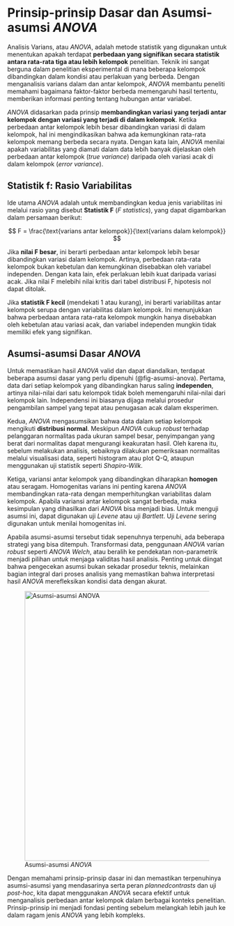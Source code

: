 # Prinsip-prinsip Dasar dan Asumsi-asumsi *ANOVA*

Analisis Varians, atau *ANOVA*, adalah metode statistik yang digunakan untuk menentukan apakah terdapat **perbedaan yang signifikan secara statistik antara rata-rata tiga atau lebih kelompok** penelitian. Teknik ini sangat berguna dalam penelitian eksperimental di mana beberapa kelompok dibandingkan dalam kondisi atau perlakuan yang berbeda. Dengan menganalisis varians dalam dan antar kelompok, *ANOVA* membantu peneliti memahami bagaimana faktor-faktor berbeda memengaruhi hasil tertentu, memberikan informasi penting tentang hubungan antar variabel.

*ANOVA* didasarkan pada prinsip **membandingkan variasi yang terjadi antar kelompok dengan variasi yang terjadi di dalam kelompok**. Ketika perbedaan antar kelompok lebih besar dibandingkan variasi di dalam kelompok, hal ini mengindikasikan bahwa ada kemungkinan rata-rata kelompok memang berbeda secara nyata. Dengan kata lain, *ANOVA* menilai apakah variabilitas yang diamati dalam data lebih banyak dijelaskan oleh perbedaan antar kelompok (*true variance*) daripada oleh variasi acak di dalam kelompok (*error variance*).

## Statistik f: Rasio Variabilitas

Ide utama *ANOVA* adalah untuk membandingkan kedua jenis variabilitas ini melalui rasio yang disebut **Statistik F** (*F statistics*), yang dapat digambarkan dalam persamaan berikut:

$$
F = \frac{\text{varians antar kelompok}}{\text{varians dalam kelompok}}
$$

Jika **nilai F besar**, ini berarti perbedaan antar kelompok lebih besar dibandingkan variasi dalam kelompok. Artinya, perbedaan rata-rata kelompok bukan kebetulan dan kemungkinan disebabkan oleh variabel independen. Dengan kata lain, efek perlakuan lebih kuat daripada variasi acak. Jika nilai F melebihi nilai kritis dari tabel distribusi F, hipotesis nol dapat ditolak.

Jika **statistik F kecil** (mendekati 1 atau kurang), ini berarti variabilitas antar kelompok serupa dengan variabilitas dalam kelompok. Ini menunjukkan bahwa perbedaan antara rata-rata kelompok mungkin hanya disebabkan oleh kebetulan atau variasi acak, dan variabel independen mungkin tidak memiliki efek yang signifikan.

## Asumsi-asumsi Dasar *ANOVA*

Untuk memastikan hasil *ANOVA* valid dan dapat diandalkan, terdapat beberapa asumsi dasar yang perlu dipenuhi (@fig-asumsi-anova). Pertama, data dari setiap kelompok yang dibandingkan harus saling **independen**, artinya nilai-nilai dari satu kelompok tidak boleh memengaruhi nilai-nilai dari kelompok lain. Independensi ini biasanya dijaga melalui prosedur pengambilan sampel yang tepat atau penugasan acak dalam eksperimen.

Kedua, *ANOVA* mengasumsikan bahwa data dalam setiap kelompok mengikuti **distribusi normal**. Meskipun *ANOVA* cukup *robust* terhadap pelanggaran normalitas pada ukuran sampel besar, penyimpangan yang berat dari normalitas dapat mengurangi keakuratan hasil. Oleh karena itu, sebelum melakukan analisis, sebaiknya dilakukan pemeriksaan normalitas melalui visualisasi data, seperti histogram atau plot Q-Q, ataupun menggunakan uji statistik seperti *Shapiro-Wilk*.

Ketiga, variansi antar kelompok yang dibandingkan diharapkan **homogen** atau seragam. Homogenitas varians ini penting karena *ANOVA* membandingkan rata-rata dengan memperhitungkan variabilitas dalam kelompok. Apabila variansi antar kelompok sangat berbeda, maka kesimpulan yang dihasilkan dari *ANOVA* bisa menjadi bias. Untuk menguji asumsi ini, dapat digunakan uji *Levene* atau uji *Bartlett*. Uji *Levene* sering digunakan untuk menilai homogenitas ini.

Apabila asumsi-asumsi tersebut tidak sepenuhnya terpenuhi, ada beberapa strategi yang bisa ditempuh. Transformasi data, penggunaan *ANOVA* varian *robust* seperti *ANOVA Welch*, atau beralih ke pendekatan non-parametrik menjadi pilihan *untuk* menjaga validitas hasil analisis. Penting untuk diingat bahwa pengecekan asumsi bukan sekadar prosedur teknis, melainkan bagian integral dari proses analisis yang memastikan bahwa interpretasi hasil *ANOVA* merefleksikan kondisi data dengan akurat.

![Asumsi-asumsi *ANOVA*](images/6_1_asumsi_anova.png){#fig-asumsi-anova fig-align="center" width="620"}

Dengan memahami prinsip-prinsip dasar ini dan memastikan terpenuhinya asumsi-asumsi yang mendasarinya serta peran *plannedcontrasts* dan uji *post-hoc*, kita dapat menggunakan *ANOVA* secara efektif untuk menganalisis perbedaan antar kelompok dalam berbagai konteks penelitian. Prinsip-prinsip ini menjadi fondasi penting sebelum melangkah lebih jauh ke dalam ragam jenis *ANOVA* yang lebih kompleks.
